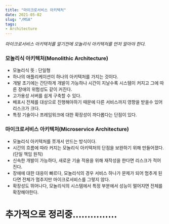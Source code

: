 ```yaml
---
title: "마이크로서비스 아키텍처"
date: 2021-05-02
slug: "/MSA"
tags:
- Architecture
---
```


_마이크로서비스 아키텍처를 알기전에 모놀리식 아키텍처를 먼저 알아야 한다._

### 모놀리식 아키텍처(Monolithic Architecture)
- 모놀리식 뜻 : 단일형
- 하나의 애플리케이션이 하나의 아키텍처를 가지는 것이다.
- 개발 초기에는 간단하게 개발이 가능하나 시간이 지날수록 시스템이 커지고 그에 따른 장애의 위험성도 같이 커진다.
- 고가용성 서버를 쉽게 구축할 수 있다.
- 배포시 전체를 대상으로 진행해야하기 때문에 다른 서비스까지 영향을 받을수 있어 리스크가 크다.
- 특정 기술이나 프레임워크에 대한 확장성이 까다롭다는 단점이 있다.


### 마이크로서비스 아키텍처(Microservice Architecture)
- 모놀리식 아키텍처를 쪼개서 만드는 방식이다.
- 시간의 흐름에 따라 커지는 모놀리식 아키텍처의 단점을 보완하기 위해 만들어졌다.(단일 책임 원칙)
- 신속한 개발이 가능하다, 새로운 기술 적용을 위해 재작성을 한다면 리스크가 적어진다.
- 장애에 대한 대응이 빠르다, 모놀리식의 경우 서비스 하나가 문제가 되어 멈추게 된다면 전체가 멈추지만 마이크로서비스를 그렇지 않다.
- 확장성도 뛰어나다, 모놀리식의 시스템에서 특정 부분에서 성능이 떨어지면 전체를 확장해야한다.



# 추가적으로 정리중...............
